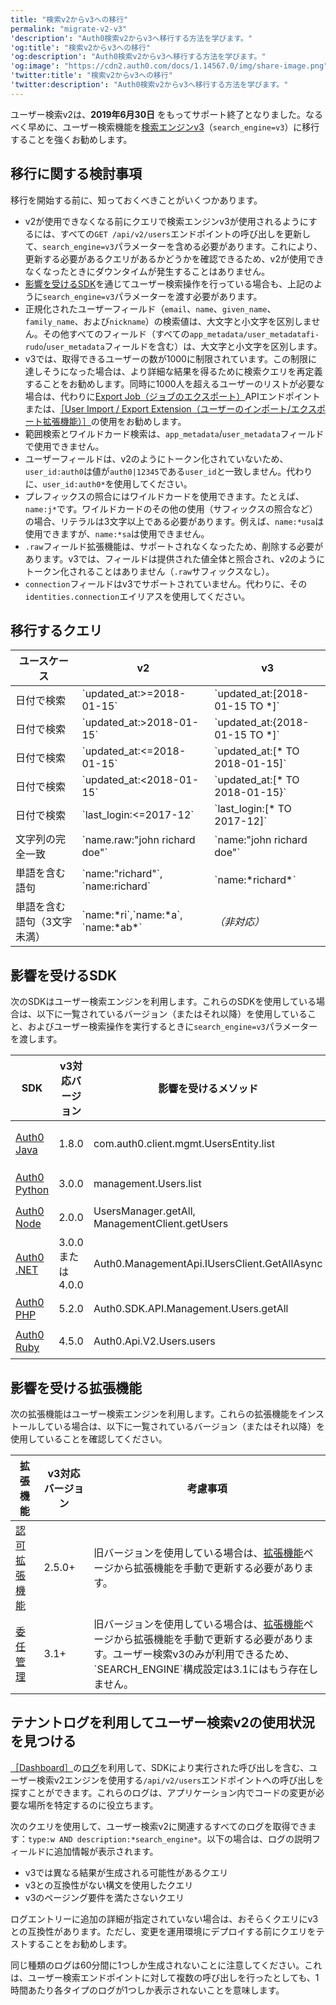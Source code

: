 ---
title: "検索v2からv3への移行"
permalink: "migrate-v2-v3"
'description': "Auth0検索v2からv3へ移行する方法を学びます。"
'og:title': "検索v2からv3への移行"
'og:description': "Auth0検索v2からv3へ移行する方法を学びます。"
'og:image': "https://cdn2.auth0.com/docs/1.14567.0/img/share-image.png"
'twitter:title': "検索v2からv3への移行"
'twitter:description': "Auth0検索v2からv3へ移行する方法を学びます。"
---

ユーザー検索v2は、**2019年6月30日** をもってサポート終了となりました。なるべく早めに、ユーザー検索機能を[検索エンジンv3](/ja-jp/manage-users/user-search)（`search_engine=v3`）に移行することを強くお勧めします。

## 移行に関する検討事項

移行を開始する前に、知っておくべきことがいくつかあります。

* v2が使用できなくなる前にクエリで検索エンジンv3が使用されるようにするには、すべての`GET /api/v2/users`エンドポイントの呼び出しを更新して、`search_engine=v3`パラメーターを含める必要があります。これにより、更新する必要があるクエリがあるかどうかを確認できるため、v2が使用できなくなったときにダウンタイムが発生することはありません。
* [影響を受けるSDK](#impacted-sdks)を通じてユーザー検索操作を行っている場合も、上記のように`search_engine=v3`パラメーターを渡す必要があります。
* 正規化されたユーザーフィールド（`email`、`name`、`given_name`、`family_name`、および`nickname`）の検索値は、大文字と小文字を区別しません。その他すべてのフィールド（すべての`app_metadata/user_metadatafi-rudo`/`user_metadata`フィールドを含む）は、大文字と小文字を区別します。
* v3では、取得できるユーザーの数が1000に制限されています。この制限に達しそうになった場合は、より詳細な結果を得るために検索クエリを再定義することをお勧めします。同時に1000人を超えるユーザーのリストが必要な場合は、代わりに[Export Job（ジョブのエクスポート）](/ja-jp/api/management/v2#!/Jobs/post_users_exports)APIエンドポイントまたは、[［User Import / Export Extension（ユーザーのインポート/エクスポート拡張機能）］](/ja-jp/manage-users/user-migration/user-import-export-extension)の使用をお勧めします。
* 範囲検索とワイルドカード検索は、`app_metadata`/`user_metadata`フィールドで使用できません。
* ユーザーフィールドは、v2のようにトークン化されていないため、`user_id:auth0`は値が`auth0|12345`である`user_id`と一致しません。代わりに、`user_id:auth0*`を使用してください。
* プレフィックスの照合にはワイルドカードを使用できます。たとえば、`name:j*`です。ワイルドカードのその他の使用（サフィックスの照合など）の場合、リテラルは3文字以上である必要があります。例えば、`name:*usa`は使用できますが、`name:*sa`は使用できません。
* `.raw`フィールド拡張機能は、サポートされなくなったため、削除する必要があります。v3では、フィールドは提供された値全体と照合され、v2のようにトークン化されることはありません（`.raw`サフィックスなし）。
* `connection`フィールドはv3でサポートされていません。代わりに、その`identities.connection`エイリアスを使用してください。

## 移行するクエリ

<table class="table"><thead>
<tr>
<th>ユースケース</th>
<th>v2</th>
<th>v3</th>
</tr>
</thead>
<tbody>
<tr>
<td>日付で検索</td>
<td>`updated_at:&gt;=2018-01-15`</td>
<td>`updated_at:[2018-01-15 TO *]`</td>
</tr>
<tr>
<td>日付で検索</td>
<td>`updated_at:&gt;2018-01-15`</td>
<td>`updated_at:{2018-01-15 TO *]`</td>
</tr>
<tr>
<td>日付で検索</td>
<td>`updated_at:&lt;=2018-01-15`</td>
<td>`updated_at:[* TO 2018-01-15]`</td>
</tr>
<tr>
<td>日付で検索</td>
<td>`updated_at:&lt;2018-01-15`</td>
<td>`updated_at:[* TO 2018-01-15}`</td>
</tr>
<tr>
<td>日付で検索</td>
<td>`last_login:&lt;=2017-12`</td>
<td>`last_login:[* TO 2017-12]`</td>
</tr>
<tr>
<td>文字列の完全一致</td>
<td>`name.raw:"john richard doe"`</td>
<td>`name:"john richard doe"`</td>
</tr>
<tr>
<td>単語を含む語句</td>
<td>`name:"richard"`, `name:richard`</td>
<td>`name:*richard*`</td>
</tr>
<tr>
<td>単語を含む語句（3文字未満）</td>
<td>`name:*ri`,`name:*a`, `name:*ab*`</td>
<td><em>（非対応）</em></td>
</tr>
</tbody>
</table>

## 影響を受けるSDK

次のSDKはユーザー検索エンジンを利用します。これらのSDKを使用している場合は、以下に一覧されているバージョン（またはそれ以降）を使用していること、およびユーザー検索操作を実行するときに`search_engine=v3`パラメーターを渡します。

<table class="table"><thead>
<tr>
<th>SDK</th>
<th>v3対応バージョン</th>
<th>影響を受けるメソッド</th>
<th>考慮事項</th>
</tr>
</thead>
<tbody>
<tr>
<td><a href="https://github.com/auth0/auth0-java">Auth0 Java</a></td>
<td>1.8.0</td>
<td>com.auth0.client.mgmt.UsersEntity.list</td>
<td>`UserFilter`に`withSearchEngine("v3")`を提供する</td>
</tr>
<tr>
<td><a href="https://github.com/auth0/auth0-python">Auth0 Python</a></td>
<td>3.0.0</td>
<td>management.Users.list</td>
<td>`search_engine='v3'`パラメーターを提供する</td>
</tr>
<tr>
<td><a href="https://github.com/auth0/node-auth0">Auth0 Node</a></td>
<td>2.0.0</td>
<td>UsersManager.getAll, ManagementClient.getUsers</td>
<td>`search_engine:'v3'`パラメーターを提供する</td>
</tr>
<tr>
<td><a href="https://github.com/auth0/auth0.net">Auth0 .NET</a></td>
<td>3.0.0または4.0.0</td>
<td>Auth0.ManagementApi.IUsersClient.GetAllAsync</td>
<td>`GetUsersRequest`オブジェクトに`SearchEngine` = `"v3"`を提供する</td>
</tr>
<tr>
<td><a href="https://github.com/auth0/auth0-php">Auth0 PHP</a></td>
<td>5.2.0</td>
<td>Auth0.SDK.API.Management.Users.getAll</td>
<td>`'search_engine' =&gt; 'v3'`パラメーターを提供する</td>
</tr>
<tr>
<td><a href="https://github.com/auth0/ruby-auth0">Auth0 Ruby</a></td>
<td>4.5.0</td>
<td>Auth0.Api.V2.Users.users</td>
<td>`search_engine: 'v3'`パラメーターを提供する</td>
</tr>
</tbody>
</table>

## 影響を受ける拡張機能

次の拡張機能はユーザー検索エンジンを利用します。これらの拡張機能をインストールしている場合は、以下に一覧されているバージョン（またはそれ以降）を使用していることを確認してください。

<table class="table"><thead>
<tr>
<th>拡張機能</th>
<th>v3対応バージョン</th>
<th>考慮事項</th>
</tr>
</thead>
<tbody>
<tr>
<td><a href="/ja-jp/extensions/authorization-extension/v2">認可拡張機能</a></td>
<td>2.5.0+</td>
<td>旧バージョンを使用している場合は、<a href="https://manage.auth0.com/#/extensions">拡張機能</a>ページから拡張機能を手動で更新する必要があります。</td>
</tr>
<tr>
<td><a href="/ja-jp/extensions/delegated-admin/v3">委任管理</a></td>
<td>3.1+</td>
<td>旧バージョンを使用している場合は、<a href="https://manage.auth0.com/#/extensions">拡張機能</a>ページから拡張機能を手動で更新する必要があります。ユーザー検索v3のみが利用できるため、`SEARCH_ENGINE`構成設定は3.1にはもう存在しません。</td>
</tr>
</tbody>
</table>

## テナントログを利用してユーザー検索v2の使用状況を見つける

[［Dashboard］](https://manage.auth0.com/#/logs)の[ログ](/ja-jp/deploy-monitor/logs)を利用して、SDKにより実行された呼び出しを含む、ユーザー検索v2エンジンを使用する`/api/v2/users`エンドポイントへの呼び出しを探すことができます。これらのログは、アプリケーション内でコードの変更が必要な場所を特定するのに役立ちます。

次のクエリを使用して、ユーザー検索v2に関連するすべてのログを取得できます：`type:w AND description:*search_engine*`。以下の場合は、ログの説明フィールドに追加情報が表示されます。

* v3では異なる結果が生成される可能性があるクエリ
* v3との互換性がない構文を使用したクエリ
* v3のページング要件を満たさないクエリ

ログエントリーに追加の詳細が指定されていない場合は、おそらくクエリにv3との互換性があります。ただし、変更を運用環境にデプロイする前にクエリをテストすることをお勧めします。

同じ種類のログは60分間に1つしか生成されないことに注意してください。これは、ユーザー検索エンドポイントに対して複数の呼び出しを行ったとしても、1時間あたり各タイプのログが1つしか表示されないことを意味します。